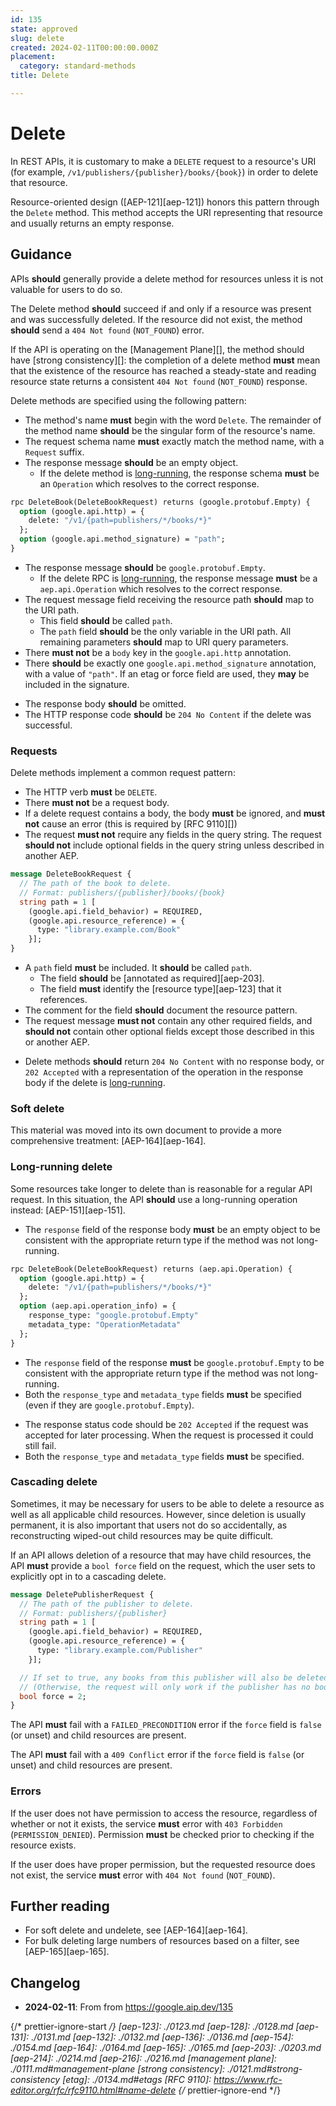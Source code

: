 ```yaml
---
id: 135
state: approved
slug: delete
created: 2024-02-11T00:00:00.000Z
placement:
  category: standard-methods
title: Delete

--- 
```


# Delete

In REST APIs, it is customary to make a `DELETE` request to a resource's URI
(for example, `/v1/publishers/{publisher}/books/{book}`) in order to delete
that resource.

Resource-oriented design ([AEP-121][aep-121]) honors this pattern through the
`Delete` method. This method accepts the URI representing that resource and
usually returns an empty response.

## Guidance

APIs <b class="font-extrabold	text-yellow-700">should</b> generally provide a delete method for resources unless it is
not valuable for users to do so.

The Delete method <b class="font-extrabold	text-yellow-700">should</b> succeed if and only if a resource was present and
was successfully deleted. If the resource did not exist, the method <b class="font-extrabold	text-yellow-700">should</b>
send a `404 Not found` (`NOT_FOUND`) error.

If the API is operating on the [Management Plane][], the method should have
[strong consistency][]: the completion of a delete method <b class="font-extrabold	text-red-700">must</b> mean that
the existence of the resource has reached a steady-state and reading resource
state returns a consistent `404 Not found` (`NOT_FOUND`) response.

Delete methods are specified using the following pattern:

- The method's name <b class="font-extrabold	text-red-700">must</b> begin with the word `Delete`. The remainder of the
  method name <b class="font-extrabold	text-yellow-700">should</b> be the singular form of the resource's name.
- The request schema name <b class="font-extrabold	text-red-700">must</b> exactly match the method name, with a
  `Request` suffix.
- The response message <b class="font-extrabold	text-yellow-700">should</b> be an empty object.
  - If the delete method is [long-running](#long-running-delete), the response
    schema <b class="font-extrabold	text-red-700">must</b> be an `Operation` which resolves to the correct response.


<Tabs>
  <TabItem label="Protocol Buffers">
  
  
  ```proto
  rpc DeleteBook(DeleteBookRequest) returns (google.protobuf.Empty) {
    option (google.api.http) = {
      delete: "/v1/{path=publishers/*/books/*}"
    };
    option (google.api.method_signature) = "path";
  }
  ```
  
  - The response message <b class="font-extrabold	text-yellow-700">should</b> be `google.protobuf.Empty`.
    - If the delete RPC is [long-running](#long-running-delete), the response
      message <b class="font-extrabold	text-red-700">must</b> be a `aep.api.Operation` which resolves to the correct
      response.
  - The request message field receiving the resource path <b class="font-extrabold	text-yellow-700">should</b> map to the
    URI path.
    - This field <b class="font-extrabold	text-yellow-700">should</b> be called `path`.
    - The `path` field <b class="font-extrabold	text-yellow-700">should</b> be the only variable in the URI path. All
      remaining parameters <b class="font-extrabold	text-yellow-700">should</b> map to URI query parameters.
  - There <b class="font-extrabold	text-red-700">must not</b> be a `body` key in the `google.api.http` annotation.
  - There <b class="font-extrabold	text-yellow-700">should</b> be exactly one `google.api.method_signature` annotation,
    with a value of `"path"`. If an etag or force field are used, they <b class="font-extrabold text-green-700">may</b> be
    included in the signature.
  
  
  </TabItem>
  <TabItem label="OpenAPI 3.0">
  
  
  <Sample path="../aep.dev/aep/general/0135/delete.oas.yaml" type="yml" token1="paths" token2="" />
  
  - The response body <b class="font-extrabold	text-yellow-700">should</b> be omitted.
  - The HTTP response code <b class="font-extrabold	text-yellow-700">should</b> be `204 No Content` if the delete was
    successful.
  
  
  </TabItem>
</Tabs>
    

### Requests

Delete methods implement a common request pattern:

- The HTTP verb <b class="font-extrabold	text-red-700">must</b> be `DELETE`.
- There <b class="font-extrabold	text-red-700">must not</b> be a request body.
- If a delete request contains a body, the body <b class="font-extrabold	text-red-700">must</b> be ignored, and **must
  not** cause an error (this is required by [RFC 9110][])
- The request <b class="font-extrabold	text-red-700">must not</b> require any fields in the query string. The request
  <b class="font-extrabold	text-yellow-700">should not</b> include optional fields in the query string unless described
  in another AEP.


<Tabs>
  <TabItem label="Protocol Buffers">
  
  
  ```proto
  message DeleteBookRequest {
    // The path of the book to delete.
    // Format: publishers/{publisher}/books/{book}
    string path = 1 [
      (google.api.field_behavior) = REQUIRED,
      (google.api.resource_reference) = {
        type: "library.example.com/Book"
      }];
  }
  ```
  
  - A `path` field <b class="font-extrabold	text-red-700">must</b> be included. It <b class="font-extrabold	text-yellow-700">should</b> be called `path`.
    - The field <b class="font-extrabold	text-yellow-700">should</b> be [annotated as required][aep-203].
    - The field <b class="font-extrabold	text-red-700">must</b> identify the [resource type][aep-123] that it
      references.
  - The comment for the field <b class="font-extrabold	text-yellow-700">should</b> document the resource pattern.
  - The request message <b class="font-extrabold	text-red-700">must not</b> contain any other required fields, and
    <b class="font-extrabold	text-yellow-700">should not</b> contain other optional fields except those described in this
    or another AEP.
  
  
  </TabItem>
  <TabItem label="OpenAPI 3.0">
  
  
  <Sample path="../aep.dev/aep/general/0135/delete.oas.yaml" type="yml" token1="paths" token2="" />
  
  - Delete methods <b class="font-extrabold	text-yellow-700">should</b> return `204 No Content` with no response body, or
    `202 Accepted` with a representation of the operation in the response body if
    the delete is [long-running](#long-running-delete).
  
  
  </TabItem>
</Tabs>
    

### Soft delete

<Aside type="note" title="Note">
  This material was moved into its own document to provide a more
  comprehensive treatment: [AEP-164][aep-164].
</Aside>

### Long-running delete

Some resources take longer to delete than is reasonable for a regular API
request. In this situation, the API <b class="font-extrabold	text-yellow-700">should</b> use a long-running operation
instead: [AEP-151][aep-151].

- The `response` field of the response body <b class="font-extrabold	text-red-700">must</b> be an empty object to be
  consistent with the appropriate return type if the method was not
  long-running.


<Tabs>
  <TabItem label="Protocol Buffers">
  
  
  ```proto
  rpc DeleteBook(DeleteBookRequest) returns (aep.api.Operation) {
    option (google.api.http) = {
      delete: "/v1/{path=publishers/*/books/*}"
    };
    option (aep.api.operation_info) = {
      response_type: "google.protobuf.Empty"
      metadata_type: "OperationMetadata"
    };
  }
  ```
  
  - The `response` field of the response <b class="font-extrabold	text-red-700">must</b> be `google.protobuf.Empty` to
    be consistent with the appropriate return type if the method was not
    long-running.
  - Both the `response_type` and `metadata_type` fields <b class="font-extrabold	text-red-700">must</b> be specified
    (even if they are `google.protobuf.Empty`).
  
  
  </TabItem>
  <TabItem label="OpenAPI 3.0">
  
  
  <Sample path="../aep.dev/aep/general/0135/long_running_delete.oas.yaml" type="yml" token1="paths" token2="" />
  
  - The response status code should be `202 Accepted` if the request was accepted
    for later processing. When the request is processed it could still fail.
  - Both the `response_type` and `metadata_type` fields <b class="font-extrabold	text-red-700">must</b> be specified.
  
  
  </TabItem>
</Tabs>
    

### Cascading delete

Sometimes, it may be necessary for users to be able to delete a resource as
well as all applicable child resources. However, since deletion is usually
permanent, it is also important that users not do so accidentally, as
reconstructing wiped-out child resources may be quite difficult.

If an API allows deletion of a resource that may have child resources, the API
<b class="font-extrabold	text-red-700">must</b> provide a `bool force` field on the request, which the user sets to
explicitly opt in to a cascading delete.


<Tabs>
  <TabItem label="Protocol Buffers">
  
  
  ```proto
  message DeletePublisherRequest {
    // The path of the publisher to delete.
    // Format: publishers/{publisher}
    string path = 1 [
      (google.api.field_behavior) = REQUIRED,
      (google.api.resource_reference) = {
        type: "library.example.com/Publisher"
      }];
  
    // If set to true, any books from this publisher will also be deleted.
    // (Otherwise, the request will only work if the publisher has no books.)
    bool force = 2;
  }
  ```
  
  The API <b class="font-extrabold	text-red-700">must</b> fail with a `FAILED_PRECONDITION` error if the `force` field
  is `false` (or unset) and child resources are present.
  
  
  </TabItem>
  <TabItem label="OpenAPI 3.0">
  
  
  <Sample path="../aep.dev/aep/general/0135/cascading_delete.oas.yaml" type="yml" token1="paths" token2="" />
  
  The API <b class="font-extrabold	text-red-700">must</b> fail with a `409 Conflict` error if the `force` field is
  `false` (or unset) and child resources are present.
  
  
  </TabItem>
</Tabs>
    

### Errors

If the user does not have permission to access the resource, regardless of
whether or not it exists, the service <b class="font-extrabold	text-red-700">must</b> error with `403 Forbidden`
(`PERMISSION_DENIED`). Permission <b class="font-extrabold	text-red-700">must</b> be checked prior to checking if the
resource exists.

If the user does have proper permission, but the requested resource does not
exist, the service <b class="font-extrabold	text-red-700">must</b> error with `404 Not found` (`NOT_FOUND`).

## Further reading

- For soft delete and undelete, see [AEP-164][aep-164].
- For bulk deleting large numbers of resources based on a filter, see
  [AEP-165][aep-165].

## Changelog

- **2024-02-11**: From from https://google.aip.dev/135

{/* prettier-ignore-start  */}
[aep-123]: ./0123.md
[aep-128]: ./0128.md
[aep-131]: ./0131.md
[aep-132]: ./0132.md
[aep-136]: ./0136.md
[aep-154]: ./0154.md
[aep-164]: ./0164.md
[aep-165]: ./0165.md
[aep-203]: ./0203.md
[aep-214]: ./0214.md
[aep-216]: ./0216.md
[management plane]: ./0111.md#management-plane
[strong consistency]: ./0121.md#strong-consistency
[etag]: ./0134.md#etags
[RFC 9110]: https://www.rfc-editor.org/rfc/rfc9110.html#name-delete
{/* prettier-ignore-end  */}
